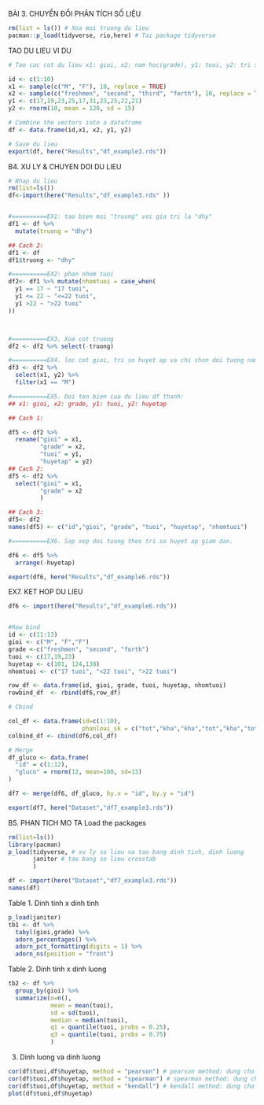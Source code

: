 BÀI 3. CHUYỂN ĐỔI PHÂN TÍCH SỐ LIỆU

```{r}
rm(list = ls()) # Xoa moi truong du lieu
pacman::p_load(tidyverse, rio,here) # Tai package tidyverse

```



TAO DU LIEU VI DU 
```{r}
# Tao cac cot du lieu x1: gioi, x2: nam hoc(grade), y1: tuoi, y2: tri so huyet ap

id <- c(1:10)
x1 <- sample(c("M", "F"), 10, replace = TRUE)
x2 <- sample(c("freshmen", "second", "third", "forth"), 10, replace = TRUE)
y1 <- c(17,19,23,25,17,31,23,25,22,21)
y2 <- rnorm(10, mean = 120, sd = 15)

# Combine the vectors into a dataframe
df <- data.frame(id,x1, x2, y1, y2)

# Save du lieu
export(df, here("Results","df_example3.rds"))
```


B4. XU LY & CHUYEN DOI DU LIEU

```{r}
# Nhap du lieu
rm(list=ls())
df<-import(here("Results","df_example3.rds" ))


#==========EX1: tao bien moi "truong" voi gia tri la "dhy"
df1 <- df %>% 
  mutate(truong = "dhy")

## Cach 2: 
df1 <- df
df1$truong <- "dhy"

#==========EX2: phan nhom tuoi
df2<- df1 %>% mutate(nhomtuoi = case_when(
  y1 == 17 ~ "17 tuoi",
  y1 <= 22 ~ "<=22 tuoi",
  y1 >22 ~ ">22 tuoi"
))



#==========EX3. Xoa cot truong 
df2 <- df2 %>% select(-truong)

#==========EX4. loc cot gioi, tri so huyet ap va chi chon doi tuong nam
df3 <- df2 %>% 
  select(x1, y2) %>%
  filter(x1 == "M")

#==========EX5. Doi ten bien cua du lieu df thanh: 
## x1: gioi, x2: grade, y1: tuoi, y2: huyetap

## Cach 1: 

df5 <- df2 %>%
  rename("gioi" = x1, 
         "grade" = x2,
         "tuoi" = y1,
         "huyetap" = y2)
## Cach 2: 
df5 <- df2 %>% 
  select("gioi" = x1, 
         "grade" = x2
         )

## Cach 3: 
df5<- df2
names(df5) <- c("id","gioi", "grade", "tuoi", "huyetap", "nhomtuoi")

#==========EX6. Sap xep doi tuong theo tri so huyet ap giam dan.  

df6 <- df5 %>%
  arrange(-huyetap)

export(df6, here("Results","df_example6.rds"))

```

EX7. KET HOP DU LIEU
```{r}
df6 <- import(here("Results","df_example6.rds"))


#Row bind
id <- c(11:13)
gioi <- c("M", "F","F")
grade <-c("freshmen", "second", "forth")
tuoi <- c(17,19,23)
huyetap <- c(101, 124,130)
nhomtuoi <- c("17 tuoi", "<22 tuoi", ">22 tuoi")

row_df <- data.frame(id, gioi, grade, tuoi, huyetap, nhomtuoi)
rowbind_df  <- rbind(df6,row_df)

# Cbind

col_df <- data.frame(id=c(1:10),
                     phanloai_sk = c("tot","kha","kha","tot","kha","tot","kha","kha","tot","kha"))
colbind_df <- cbind(df6,col_df)

# Merge
df_gluco <- data.frame(
  "id" = c(1:12),
  "gluco" = rnorm(12, mean=100, sd=13)
)

df7 <- merge(df6, df_gluco, by.x = "id", by.y = "id")

export(df7, here("Dataset","df7_example3.rds"))
```



B5. PHAN TICH MO TA
Load the packages
```{r}
rm(list=ls())
library(pacman)
p_load(tidyverse, # xu ly so lieu va tao bang dinh tinh, dinh luong
       janitor # tao bang so lieu crosstab
       )
```

```{r}
df <- import(here("Dataset","df7_example3.rds"))
names(df)
```


Table 1. Dinh tinh x dinh tinh
```{r}
p_load(janitor)
tb1 <- df %>% 
  tabyl(gioi,grade) %>%
  adorn_percentages() %>%
  adorn_pct_formatting(digits = 1) %>%
  adorn_ns(position = "front")

```

Table 2. Dinh tinh x dinh luong
```{r}

tb2 <- df %>% 
  group_by(gioi) %>% 
  summarize(n=n(),
            mean = mean(tuoi),
            sd = sd(tuoi), 
            median = median(tuoi),
            q1 = quantile(tuoi, probs = 0.25),
            q3 = quantile(tuoi, probs = 0.75)
            ) 

```

3. Dinh luong va dinh luong
```{r}
cor(df$tuoi,df$huyetap, method = "pearson") # pearson method: dung cho tuong quan giua 2 bien dinh luong co moi quan he tuyen tinh
cor(df$tuoi,df$huyetap, method = "spearman") # spearman method: dung cho tuong quan giua 2 bien dinh tinh thu hang hoac phan phoi khong chuan. 
cor(df$tuoi,df$huyetap, method = "kendall") # kendall method: dung cho tuong quan giua 2 bien dinh tinh thu hang hoac phan phoi khong chuan. 
plot(df$tuoi,df$huyetap)
```




